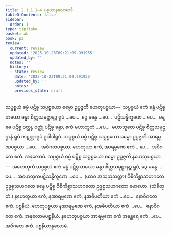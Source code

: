 ```yaml
---
title: 2.1.1.1–4 ပစ္စယာနုလောမာဒိ
tableOfContents: false
sidebar:
  order: 1
type: tipitaka
basket: ab
book: p2
review:
  current: review
  updated: '2025-10-23T09:21:09.991955'
  updated_by: ''
  notes: ''
  history:
  - state: review
    date: '2025-10-23T09:21:09.991955'
    updated_by: ''
    notes: ''
    previous_state: draft
---
```



<ReviewStatus review={frontmatter.review} showDetails={true} />

<HypothesisAnnotation frontmatter={frontmatter} />

<DynamicBreadcrumb />

<Division number="1" book="p2" e="ch" v="38" p="1">

<Paragraph number="545" book="p2">
သပ္ပစ္စယံ ဓမ္မံ ပဋိစ္စ သပ္ပစ္စယော ဓမ္မော ဥပ္ပဇ္ဇတိ ဟေတုပစ္စယာ—  သပ္ပစ္စယံ ဧကံ ခန္ဓံ ပဋိစ္စ တယော ခန္ဓာ စိတ္တသမုဋ္ဌာနဉ္စ ရူပံ …ပေ…  ဒွေ ခန္ဓေ …ပေ…  ပဋိသန္ဓိက္ခဏေ …ပေ…  ခန္ဓေ ပဋိစ္စ ဝတ္ထု, ဝတ္ထုံ ပဋိစ္စ ခန္ဓာ, ဧကံ မဟာဘူတံ …ပေ…  မဟာဘူတေ ပဋိစ္စ စိတ္တသမုဋ္ဌာနံ ရူပံ ကဋတ္တာရူပံ ဥပါဒါရူပံ.
</Paragraph>

<Paragraph number="546" book="p2">
သပ္ပစ္စယံ ဓမ္မံ ပဋိစ္စ သပ္ပစ္စယော ဓမ္မော ဥပ္ပဇ္ဇတိ အာရမ္မဏပစ္စယာ …ပေ…  အဝိဂတပစ္စယာ.
</Paragraph>

</Division>
<Division number="2" book="p2" e="ch" v="38" p="2">

<Paragraph number="547" book="p2">
ဟေတုယာ ဧကံ, အာရမ္မဏေ ဧကံ …ပေ…  အဝိဂတေ ဧကံ.

</Paragraph>
</Division>

<Paragraph number="548" type="center" book="p2">
အနုလောမံ.


</Paragraph>

<Division number="3" book="p2" e="ch" v="38" p="2">

<Paragraph number="549" book="p2">
သပ္ပစ္စယံ ဓမ္မံ ပဋိစ္စ သပ္ပစ္စယော ဓမ္မော ဥပ္ပဇ္ဇတိ နဟေတုပစ္စယာ—  အဟေတုကံ သပ္ပစ္စယံ ဧကံ ခန္ဓံ ပဋိစ္စ တယော ခန္ဓာ စိတ္တသမုဋ္ဌာနဉ္စ ရူပံ, ဒွေ ခန္ဓေ …ပေ…  အဟေတုကပဋိသန္ဓိက္ခဏေ …ပေ…  (ယာဝ အသညသတ္တာ) ဝိစိကိစ္ဆာသဟဂတေ ဥဒ္ဓစ္စသဟဂတေ ခန္ဓေ ပဋိစ္စ ဝိစိကိစ္ဆာသဟဂတော ဥဒ္ဓစ္စသဟဂတော မောဟော. (သံခိတ္တံ.)
</Paragraph>

</Division>
<Division number="4" book="p2" e="ch" v="38" p="3">

<Paragraph number="550" book="p2">
နဟေတုယာ ဧကံ, နအာရမ္မဏေ ဧကံ, နအဓိပတိယာ ဧကံ …ပေ…  နောဝိဂတေ ဧကံ.

</Paragraph>
</Division>

<Paragraph number="551" type="center" book="p2">
ပစ္စနီယံ.


</Paragraph>

<Division number="5" book="p2" e="ch" v="38" p="3">

<Paragraph number="552" book="p2">
ဟေတုပစ္စယာ နအာရမ္မဏေ ဧကံ, နအဓိပတိယာ ဧကံ …ပေ…  နောဝိဂတေ ဧကံ.

</Paragraph>
</Division>

<Paragraph number="553" type="center" book="p2">
အနုလောမပစ္စနီယံ.


</Paragraph>

<Division number="6" book="p2" e="ch" v="38" p="3">

<Paragraph number="554" book="p2">
နဟေတုပစ္စယာ အာရမ္မဏေ ဧကံ အနန္တရေ ဧကံ …ပေ…  အဝိဂတေ ဧကံ.

</Paragraph>
</Division>

<Paragraph number="555" type="center" book="p2">
ပစ္စနီယာနုလောမံ.
</Paragraph>